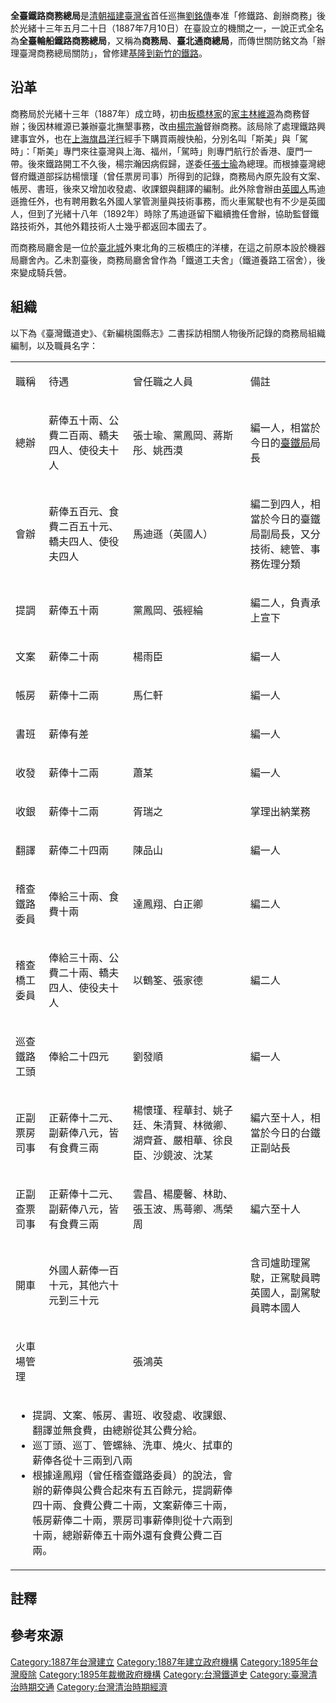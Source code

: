 '''全臺鐵路商務總局'''是[[清朝|清朝]][[福建臺灣省|福建臺灣省]]首任巡撫[[劉銘傳|劉銘傳]]奉准「修鐵路、創辦商務」後於光緒十三年五月二十日（1887年7月10日）{{NoteTag|〈[[s:擬興修臺灣鐵路摺|擬興修臺灣鐵路摺]]〉：「光緒十三年五月二十日奉硃批：著照所請，該衙門知道。欽此。」但有說法認為該機關在該年五月仍是籌備期間，正式成立是該年七月七日（1887年8月26日）{{r|吳}}。}}在臺設立的機關之一，一說正式全名為'''全臺輪船鐵路商務總局'''{{NoteTag|1=此名稱可見於《劉銘傳撫臺前後檔案》中所收錄的〈臺南府轉行全臺輪船鐵路商務總局啟用關防日期〉一文{{r|檔}}，吳小虹與張健豐在其著作中認為「全臺輪船鐵路商務總局」為該機關全名{{r|吳}}{{r|張}}。}}，又稱為'''商務局'''、'''臺北通商總局'''{{NoteTag|1=為與同治九年（1870年）設立於臺南的「通商總局」區分{{r|張}}。}}，而傳世關防銘文為「辦理臺灣商務總局關防」{{NoteTag|1=於光緒十三年五月十二日（1887年7月2日）使用{{r|吳}}{{r|張}}。}}{{r|吳}}{{r|張}}，曾修建[[臺灣鐵路_(清朝)|基隆到新竹的鐵路]]。

== 沿革 ==
商務局於光緒十三年（1887年）成立時，初由[[板橋林家|板橋林家]]的[[家主|家主]][[林維源|林維源]]為商務督辦；後因林維源已兼辦臺北撫墾事務，改由[[楊宗瀚|楊宗瀚]]督辦商務{{r|張}}。該局除了處理鐵路興建事宜外，也在[[上海|上海]][[旗昌洋行|旗昌洋行]]經手下購買兩艘快船，分別名叫「斯美」與「駕時」：「斯美」專門來往臺灣與上海、福州，「駕時」則專門航行於香港、廈門一帶{{r|張}}。後來鐵路開工不久後，楊宗瀚因病假歸，遂委任[[張士瑜|張士瑜]]為總理{{r|張}}。而根據臺灣總督府鐵道部採訪楊懷瑾（曾任票房司事）所得到的記錄，商務局內原先設有文案、帳房、書班，後來又增加收發處、收課銀與翻譯的編制{{r|江}}{{r|鐵}}。此外除會辦由[[英國人|英國人]]馬迪遜擔任外，也有聘用數名外國人掌管測量與技術事務，而火車駕駛也有不少是英國人，但到了光緒十八年（1892年）時除了馬迪遜留下繼續擔任會辦，協助監督鐵路技術外，其他外籍技術人士幾乎都返回本國去了{{r|江}}{{r|鐵}}。

而商務局廳舍是一位於[[臺北城|臺北城]]外東北角的三板橋庄{{NoteTag|1=具體位置約是今[[衛生福利部疾病管制署|衛生福利部疾病管制署]]一帶，即青島東路與林森南路交會處附近{{r|張}}。}}的洋樓，在這之前原本設於機器局廳舍內{{r|張}}。乙未割臺後，商務局廳舍曾作為「鐵道工夫舍」（鐵道養路工宿舍），後來變成騎兵營{{r|張}}。

== 組織 ==
以下為《臺灣鐵道史》、《新編桃園縣志》二書採訪相關人物後所記錄的商務局組織編制，以及職員名字{{r|江}}{{r|鐵}}：
{|class=wikitable
|-
|職稱||待遇||曾任職之人員||備註
|-
|總辦||薪俸五十兩、公費二百兩、轎夫四人、使役夫十人||張士瑜、黨鳳岡、蔣斯彤、姚西漠||編一人，相當於今日的[[臺灣鐵路管理局|臺鐵局]]局長
|-
|會辦||薪俸五百元、食費二百五十元、轎夫四人、使役夫四人||馬迪遜（英國人）||編二到四人，相當於今日的臺鐵局副局長，又分技術、總管、事務佐理分類
|-
|提調||薪俸五十兩||黨鳳岡、張經綸||編二人，負責承上宣下
|-
|文案||薪俸二十兩||楊雨臣||編一人
|-
|帳房||薪俸十二兩||馬仁軒||編一人
|-
|書班||薪俸有差|| ||編一人
|-
|收發||薪俸十二兩||蕭某||編一人
|-
|收銀||薪俸十二兩||胥瑞之||掌理出納業務
|-
|翻譯||薪俸二十四兩||陳品山||編一人
|-
|稽查鐵路委員{{NoteTag|1=初稱工程委員。}}||俸給三十兩、食費十兩||達鳳翔、白正卿||編二人
|-
|稽查橋工委員||俸給三十兩、公費二十兩、轎夫四人、使役夫十人||以鶴筌、張家德||編二人
|-
|巡查鐵路工頭{{NoteTag|1=下有巡丁頭、巡丁。}}||俸給二十四元||劉發順||編一人
|-
|正副票房司事||正薪俸十二元、副薪俸八元，皆有食費三兩||楊懷瑾、程華封、姚子廷、朱清賢、林微卿、湖齊蒼、嚴相華、徐良臣、沙鏡波、沈某||編六至十人，相當於今日的台鐵正副站長
|-
|正副查票司事{{NoteTag|1=下有管螺絲、洗車。}}||正薪俸十二元、副薪俸八元，皆有食費三兩||雲昌、楊慶馨、林助、張玉波、馬蕚卿、馮榮周||編六至十人
|-
|開車{{NoteTag|1=即機關車駕駛。下有燒火、拭車。}}||外國人薪俸一百十元，其他六十元到三十元|| ||含司爐助理駕駛，正駕駛員聘英國人，副駕駛員聘本國人
|-
|火車場管理|| ||張鴻英||
|-
|colspan=3|
*提調、文案、帳房、書班、收發處、收課銀、翻譯並無食費，由總辦從其公費分給。
*巡丁頭、巡丁、管螺絲、洗車、燒火、拭車的薪俸各從十三兩到八兩
*根據達鳳翔（曾任稽查鐵路委員）的說法，會辦的薪俸與公費合起來有五百餘元，提調薪俸四十兩、食費公費二十兩，文案薪俸三十兩，帳房薪俸二十兩，票房司事薪俸則從十六兩到十兩，總辦薪俸五十兩外還有食費公費二百兩。
|}

== 註釋 ==
{{ReflistH}}
{{NoteFoot}}
{{ReflistF}}

== 參考來源 ==
{{reflist|2|refs=
<ref name="吳">{{cite book|author=吳小虹|title=《重回清代臺北車站——古鐵道和一座謎樣的火車站》|isbn=957-0463-75-9 |publisher=博楊文化 |pages=75頁|date=2006年4月}}</ref>
<ref name="張">{{cite book|author=張健豐|title=《乙未割臺憶舊路》|isbn=978-986-6480-47-8  |publisher=海峽學術 |pages=74、75、161－164頁|date=2010年11月}}</ref>
<ref name="檔">{{cite book|author=臺灣銀行經濟研究室 編輯|title=《劉銘傳撫臺前後檔案》|isbn=957-00-9062-6 |date=1997-06-30 |publisher=臺灣省文獻委員會 |pages=177頁}}</ref>
<ref name="江">{{cite book|author=臺灣總督府鐵道部 著；江慶林 譯 |title=《臺灣鐵路史 上冊》 |publisher=臺灣省文獻委員會 |pages=51－55頁|date=1990年6月}}</ref>
<ref name="鐵">{{cite book|url=http://jdlib.ntl.gov.tw/cgi-bin/browse.cgi?bookid=bjna00025v01&root=NTdata1|language=ja|author=臺灣總督府鐵道部|title=《臺灣鐵道史》|publisher=近藤商店活版部|date=1906-09-30|pages=94－99頁|access-date=2013-12-21|archive-date=2013-12-03|archive-url=https://web.archive.org/web/20131203020300/http://jdlib.ntl.gov.tw/cgi-bin/browse.cgi?bookid=bjna00025v01&root=NTdata1|dead-url=yes}}</ref>
}}
{{臺灣鐵道史}}
[[Category:1887年台灣建立|Category:1887年台灣建立]]
[[Category:1887年建立政府機構|Category:1887年建立政府機構]]
[[Category:1895年台灣廢除|Category:1895年台灣廢除]]
[[Category:1895年裁撤政府機構|Category:1895年裁撤政府機構]]
[[Category:台灣鐵道史|Category:台灣鐵道史]]
[[Category:臺灣清治時期交通|Category:臺灣清治時期交通]]
[[Category:台灣清治時期經濟|Category:台灣清治時期經濟]]